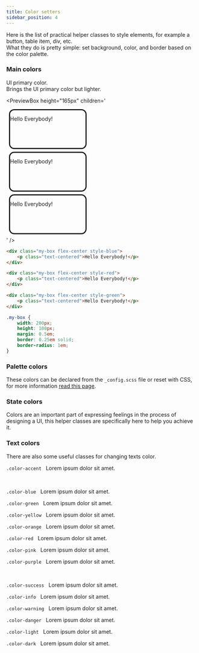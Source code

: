 ```yaml
---
title: Color setters
sidebar_position: 4
---
```



Here is the list of practical helper classes to style elements,
for example a button, table item, div, etc.  
What they do is pretty simple:
set background, color, and border based on the color palette.

### Main colors

<ColorIndicator color="#1cb0f6" title=".style-accent" inline={true} /> UI primary color.
<br />
<ColorIndicator color="#60c8f9" title=".style-accent-lighter" inline={true} /> Brings the UI primary color but lighter.

<PreviewBox
	height="165px"
	children='<!DOCTYPE html>
<html lang="en">
	<head>
		<meta charset="UTF-8" />
		<meta http-equiv="X-UA-Compatible" content="IE=edge" />
		<meta name="viewport" content="width=device-width, initial-scale=1.0" />
		<link rel="stylesheet" href="https://raw.githack.com/amir2mi/FlatifyCSS/master/dist/css/flatify-min.css" />
		<title>Colors helper classes</title>
        <style>
            .my-box{
                width: 200px;
                height: 100px;
				margin: 0.5em;
                border: 0.25em solid;
                border-radius: 1em;
            }
        </style>
	</head>
	<div class="flex-center">
		<div class="my-box flex-center style-blue">
			<p class="text-centered">Hello Everybody!</p>
		</div>
		<div class="my-box flex-center style-red">
			<p class="text-centered">Hello Everybody!</p>
		</div>
		<div class="my-box flex-center style-green">
			<p class="text-centered">Hello Everybody!</p>
		</div>
	</div>
</html>'
/>

```html {1,5,9} title="index.html"
<div class="my-box flex-center style-blue">
	<p class="text-centered">Hello Everybody!</p>
</div>

<div class="my-box flex-center style-red">
	<p class="text-centered">Hello Everybody!</p>
</div>

<div class="my-box flex-center style-green">
	<p class="text-centered">Hello Everybody!</p>
</div>
```

```css title="style.css"
.my-box {
	width: 200px;
	height: 100px;
	margin: 0.5em;
	border: 0.25em solid;
	border-radius: 1em;
}
```

### Palette colors

These colors can be declared from the `_config.scss` file or reset with CSS,
for more information [read this page](#).

<ColorIndicator color="#60c8f9" title=".style-blue-light" />
<ColorIndicator color="#1cb0f6" title=".style-blue" />
<ColorIndicator color="#8adb4e" title=".style-green-light" />
<ColorIndicator color="#58cc02" title=".style-green" />
<ColorIndicator color="#ffe84d" title=".style-yellow-light" />
<ColorIndicator color="#ffde00" title=".style-yellow" />
<ColorIndicator color="#ffb64d" title=".style-orange-light" />
<ColorIndicator color="#ff9600" title=".style-orange" />
<ColorIndicator color="#ff8181" title=".style-red-light" />
<ColorIndicator color="#ff4b4b" title=".style-red" />
<ColorIndicator color="#ffaade" title=".style-pink-light" />
<ColorIndicator color="#ff86d0" title=".style-pink" />
<ColorIndicator color="#d493ff" title=".style-purple-light" />
<ColorIndicator color="#ce82ff" title=".style-purple" />

### State colors

Colors are an important part of expressing feelings in the process of designing a UI,
this helper classes are specifically here to help you achieve it.

<ColorIndicator color="#8adb4e" title=".style-success-light" />
<ColorIndicator color="#58cc02" title=".style-success" />
<ColorIndicator color="#60c8f9" title=".style-info-light" />
<ColorIndicator color="#1cb0f6" title=".style-info" />
<ColorIndicator color="#ffb64d" title=".style-warning-light" />
<ColorIndicator color="#ff9600" title=".style-warning" />
<ColorIndicator color="#ff8181" title=".style-danger-light" />
<ColorIndicator color="#ff4b4b" title=".style-danger" />
<ColorIndicator color="#ffffff" title=".style-light-light" />
<ColorIndicator color="#f1f4f7" title=".style-light" />
<ColorIndicator color="#97a0a8" title=".style-dark-light" />
<ColorIndicator color="#2e4051" title=".style-dark" />

### Text colors

There are also some useful classes for changing texts color.

<p className="color-accent">
	<code>.color-accent</code>
	&nbsp; Lorem ipsum dolor sit amet.
</p>
<br />
<p className="color-blue">
	<code>.color-blue</code>
	&nbsp; Lorem ipsum dolor sit amet.
</p>
<p className="color-green">
	<code>.color-green</code>
	&nbsp; Lorem ipsum dolor sit amet.
</p>
<p className="color-yellow">
	<code>.color-yellow</code>
	&nbsp; Lorem ipsum dolor sit amet.
</p>
<p className="color-orange">
	<code>.color-orange</code>
	&nbsp; Lorem ipsum dolor sit amet.
</p>
<p className="color-red">
	<code>.color-red</code>
	&nbsp; Lorem ipsum dolor sit amet.
</p>
<p className="color-pink">
	<code>.color-pink</code>
	&nbsp; Lorem ipsum dolor sit amet.
</p>
<p className="color-purple">
	<code>.color-purple</code>
	&nbsp; Lorem ipsum dolor sit amet.
</p>
<br />
<p className="color-success">
	<code>.color-success</code>
	&nbsp; Lorem ipsum dolor sit amet.
</p>
<p className="color-info">
	<code>.color-info</code>
	&nbsp; Lorem ipsum dolor sit amet.
</p>
<p className="color-warning">
	<code>.color-warning</code>
	&nbsp; Lorem ipsum dolor sit amet.
</p>
<p className="color-danger">
	<code>.color-danger</code>
	&nbsp; Lorem ipsum dolor sit amet.
</p>
<p className="color-light">
	<code style={{ background: "#292b36" }}>.color-light</code>
	&nbsp; Lorem ipsum dolor sit amet.
</p>
<p className="color-dark">
	<code style={{ background: "#ced9e3" }}>.color-dark</code>
	&nbsp; Lorem ipsum dolor sit amet.
</p>
